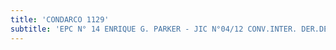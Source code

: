```yaml
---
title: 'CONDARCO 1129'
subtitle: 'EPC N° 14 ENRIQUE G. PARKER - JIC N°04/12 CONV.INTER. DER.DEL NIÑO - CECEP N° 12 - ESEA EN DANZA RAMICONE CURSO VOCACIONAL DE FOLKLORE N° 19 - ESEA EN DANZA RAMICONE CURSO VOCACIONAL DE FOLKLORE N° 14'
---
```


#
